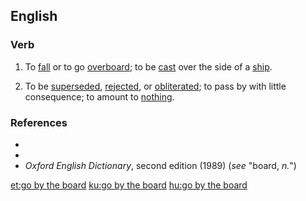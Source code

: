 ==English==

===Verb===
{{head|en|verb|head=[[go]] [[by]] [[the]] [[board]]}}

# {{context|idiomatic|nautical|lang=en}} To [[fall]] or to go [[overboard]]; to be [[cast]] over the side of a [[ship]].
# {{context|idiomatic|lang=en}} To be [[superseded]], [[rejected]], or [[obliterated]]; to pass by with little consequence; to amount to [[nothing]].

===References===
* {{R:Dictionary.com}}
* {{R:Merriam Webster Online}}
* ''Oxford English Dictionary'', second edition (1989) (''see'' "board, ''n.''")

[[et:go by the board]]
[[ku:go by the board]]
[[hu:go by the board]]